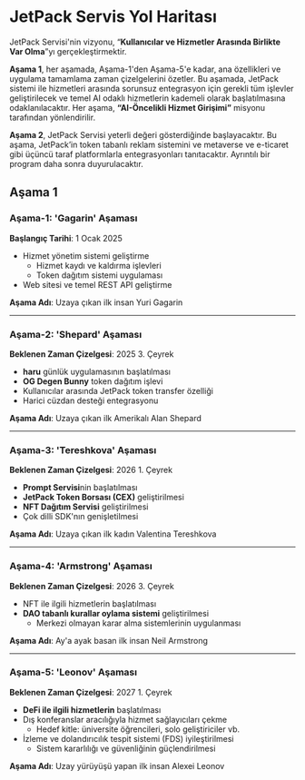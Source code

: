 # JetPack Servis Yol Haritası

JetPack Servisi'nin vizyonu, “**Kullanıcılar ve Hizmetler Arasında Birlikte Var Olma**”yı gerçekleştirmektir.

**Aşama 1**, her aşamada, Aşama-1'den Aşama-5'e kadar, ana özellikleri ve uygulama tamamlama zaman çizelgelerini özetler. Bu aşamada, JetPack sistemi ile hizmetleri arasında sorunsuz entegrasyon için gerekli tüm işlevler geliştirilecek ve temel AI odaklı hizmetlerin kademeli olarak başlatılmasına odaklanılacaktır. Her aşama, **“AI-Öncelikli Hizmet Girişimi”** misyonu tarafından yönlendirilir.

**Aşama 2**, JetPack Servisi yeterli değeri gösterdiğinde başlayacaktır. Bu aşama, JetPack’in token tabanlı reklam sistemini ve metaverse ve e-ticaret gibi üçüncü taraf platformlarla entegrasyonları tanıtacaktır. Ayrıntılı bir program daha sonra duyurulacaktır.


## Aşama 1

### **Aşama-1: 'Gagarin' Aşaması**
**Başlangıç Tarihi**: 1 Ocak 2025

- Hizmet yönetim sistemi geliştirme
  - Hizmet kaydı ve kaldırma işlevleri
  - Token dağıtım sistemi uygulaması
- Web sitesi ve temel REST API geliştirme

**Aşama Adı**: Uzaya çıkan ilk insan Yuri Gagarin

---

### **Aşama-2: 'Shepard' Aşaması**
**Beklenen Zaman Çizelgesi**: 2025 3. Çeyrek

- **haru** günlük uygulamasının başlatılması
- **OG Degen Bunny** token dağıtım işlevi
- Kullanıcılar arasında JetPack token transfer özelliği
- Harici cüzdan desteği entegrasyonu

**Aşama Adı**: Uzaya çıkan ilk Amerikalı Alan Shepard

---

### **Aşama-3: 'Tereshkova' Aşaması**
**Beklenen Zaman Çizelgesi**: 2026 1. Çeyrek

- **Prompt Servisi**nin başlatılması
- **JetPack Token Borsası (CEX)** geliştirilmesi
- **NFT Dağıtım Servisi** geliştirilmesi
- Çok dilli SDK'nın genişletilmesi

**Aşama Adı**: Uzaya çıkan ilk kadın Valentina Tereshkova

---

### **Aşama-4: 'Armstrong' Aşaması**
**Beklenen Zaman Çizelgesi**: 2026 3. Çeyrek

- NFT ile ilgili hizmetlerin başlatılması
- **DAO tabanlı kurallar oylama sistemi** geliştirilmesi
  - Merkezi olmayan karar alma sistemlerinin uygulanması

**Aşama Adı**: Ay'a ayak basan ilk insan Neil Armstrong

---

### **Aşama-5: 'Leonov' Aşaması**
**Beklenen Zaman Çizelgesi**: 2027 1. Çeyrek

- **DeFi ile ilgili hizmetlerin** başlatılması
- Dış konferanslar aracılığıyla hizmet sağlayıcıları çekme
  - Hedef kitle: üniversite öğrencileri, solo geliştiriciler vb.
- İzleme ve dolandırıcılık tespit sistemi (FDS) iyileştirilmesi
  - Sistem kararlılığı ve güvenliğinin güçlendirilmesi

**Aşama Adı**: Uzay yürüyüşü yapan ilk insan Alexei Leonov